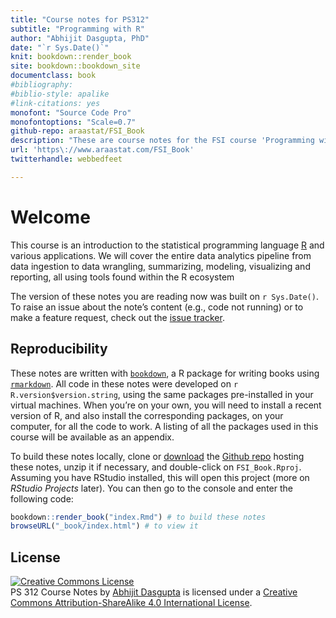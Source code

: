 ```yaml
--- 
title: "Course notes for PS312"
subtitle: "Programming with R"
author: "Abhijit Dasgupta, PhD"
date: "`r Sys.Date()`"
knit: bookdown::render_book
site: bookdown::bookdown_site
documentclass: book
#bibliography: 
#biblio-style: apalike
#link-citations: yes
monofont: "Source Code Pro"
monofontoptions: "Scale=0.7"
github-repo: araastat/FSI_Book
description: "These are course notes for the FSI course 'Programming with R' (PS 312) taught over 3 days"
url: 'https\://www.araastat.com/FSI_Book'
twitterhandle: webbedfeet

---
```


# Welcome {-}

This course is an introduction to the statistical programming language 
[R](http://www.r-project.org) and various applications. We will cover the entire data analytics pipeline from data ingestion to data wrangling, summarizing, modeling, visualizing and reporting, all using tools found within the R ecosystem

The version of these notes you are reading now was built on 
`r Sys.Date()`. To raise an issue about the note's content (e.g., code not running) or to make a feature request, check out the 
[issue tracker](https://github.com/araastat/FSI_Book/issues).

## Reproducibility {-}

These notes are written with [`bookdown`](http://www.bookdown.org), a R package for writing books using [`rmarkdown`](http://rmarkdown.rstudio.com).
All code in these notes were developed on `r R.version$version.string`, using
the same packages pre-installed in your virtual machines. When you're on your
own, you will need to install a recent version of R, and also install the
corresponding packages, on your computer, for all the code to work. A listing of
all the packages used in this course will be available as an appendix.

To build these notes locally, clone or [download](https://github.com/araastat/FSI_Book/archive/master.zip) the 
[Github repo](https://github.com/araastat/FSI_Book) hosting these notes, unzip it if necessary, and double-click on `FSI_Book.Rproj`. Assuming you have RStudio installed, this will open this project (more on _RStudio Projects_ later). You can then go to the console and enter the following code:

```r
bookdown::render_book("index.Rmd") # to build these notes
browseURL("_book/index.html") # to view it
```

## License {-}

<a rel="license" href="http://creativecommons.org/licenses/by-sa/4.0/"><img alt="Creative Commons License" style="border-width:0" src="https://i.creativecommons.org/l/by-sa/4.0/88x31.png" /></a><br /><span xmlns:dct="http://purl.org/dc/terms/" property="dct:title">PS 312 Course Notes</span> by <a xmlns:cc="http://creativecommons.org/ns#" href="https://github.com/araastat/FSI_Book" property="cc:attributionName" rel="cc:attributionURL">Abhijit Dasgupta</a> is licensed under a <a rel="license" href="http://creativecommons.org/licenses/by-sa/4.0/">Creative Commons Attribution-ShareAlike 4.0 International License</a>.
